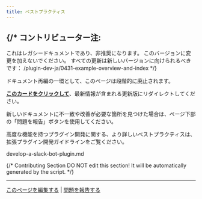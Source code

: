 ```yaml
---
title: ベストプラクティス
---
```




{/* 
  コントリビューター注:
  ----------------
  これはレガシードキュメントであり、非推奨になります。
  このバージョンに変更を加えないでください。
  すべての更新は新しいバージョンに向けられるべきです：
  /plugin-dev-ja/0431-example-overview-and-index
*/}

<Card title="このドキュメントはまもなく非推奨になります" icon="circle-exclamation" href="/plugin-dev-ja/0431-example-overview-and-index">
  <p>ドキュメント再編の一環として、このページは段階的に廃止されます。</p>
  
  <p><u><b>このカードをクリックして</b></u>、最新情報が含まれる更新版にリダイレクトしてください。</p>
  
  <p>新しいドキュメントに不一致や改善が必要な箇所を見つけた場合は、ページ下部の「問題を報告」ボタンを使用してください。</p>
</Card>

高度な機能を持つプラグイン開発に関する、より詳しいベストプラクティスは、拡張プラグイン開発ガイドラインをご覧ください。

<Card title="develop-a-slack-bot-plugin.md" icon="link" href="develop-a-slack-bot-plugin.md">
  develop-a-slack-bot-plugin.md
</Card>

{/*
Contributing Section
DO NOT edit this section!
It will be automatically generated by the script.
*/}

---

[このページを編集する](https://github.com/langgenius/dify-docs/edit/main/ja-jp/plugins/best-practice/README.mdx) | [問題を報告する](https://github.com/langgenius/dify-docs/issues/new?template=docs.yml)

